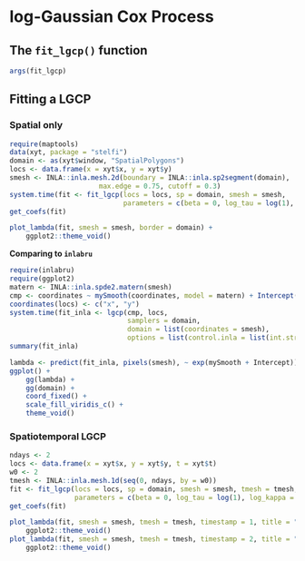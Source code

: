# log-Gaussian Cox Process {#lgcp}

## The `fit_lgcp()` function

```r
args(fit_lgcp)
```

## Fitting a LGCP

### Spatial only

```r
require(maptools)
data(xyt, package = "stelfi")
domain <- as(xyt$window, "SpatialPolygons")
locs <- data.frame(x = xyt$x, y = xyt$y)
smesh <- INLA::inla.mesh.2d(boundary = INLA::inla.sp2segment(domain), 
                      max.edge = 0.75, cutoff = 0.3)
system.time(fit <- fit_lgcp(locs = locs, sp = domain, smesh = smesh,
                            parameters = c(beta = 0, log_tau = log(1), log_kappa = log(1))))
get_coefs(fit)
```

```r
plot_lambda(fit, smesh = smesh, border = domain) +
    ggplot2::theme_void()
```

**Comparing to `inlabru`**

```r
require(inlabru)
require(ggplot2)
matern <- INLA::inla.spde2.matern(smesh)
cmp <- coordinates ~ mySmooth(coordinates, model = matern) + Intercept(1)
coordinates(locs) <- c("x", "y")
system.time(fit_inla <- lgcp(cmp, locs,
                             samplers = domain,
                             domain = list(coordinates = smesh),
                             options = list(control.inla = list(int.strategy = "eb"))))
summary(fit_inla)
```

```r
lambda <- predict(fit_inla, pixels(smesh), ~ exp(mySmooth + Intercept))
ggplot() +
    gg(lambda) +
    gg(domain) +
    coord_fixed() +
    scale_fill_viridis_c() +
    theme_void()


```

### Spatiotemporal LGCP

```r
ndays <- 2
locs <- data.frame(x = xyt$x, y = xyt$y, t = xyt$t)
w0 <- 2
tmesh <- INLA::inla.mesh.1d(seq(0, ndays, by = w0))
fit <- fit_lgcp(locs = locs, sp = domain, smesh = smesh, tmesh = tmesh,
                parameters = c(beta = 0, log_tau = log(1), log_kappa = log(1), atanh_rho = 0.2))
get_coefs(fit)
```


```r

plot_lambda(fit, smesh = smesh, tmesh = tmesh, timestamp = 1, title = "t = 1") +
    ggplot2::theme_void()
plot_lambda(fit, smesh = smesh, tmesh = tmesh, timestamp = 2, title = "t = 2") +
    ggplot2::theme_void()

```

